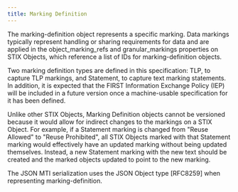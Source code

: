 ```yaml
---
title: Marking Definition
---
```

The marking-definition object represents a specific marking. Data markings typically represent handling or sharing requirements for data and are applied in the object_marking_refs and granular_markings properties on STIX Objects, which reference a list of IDs for marking-definition objects.

Two marking definition types are defined in this specification: TLP, to capture TLP markings, and Statement, to capture text marking statements. In addition, it is expected that the FIRST Information Exchange Policy (IEP) will be included in a future version once a machine-usable specification for it has been defined.

Unlike other STIX Objects, Marking Definition objects cannot be versioned because it would allow for indirect changes to the markings on a STIX Object. For example, if a Statement marking is changed from "Reuse Allowed" to "Reuse Prohibited", all STIX Objects marked with that Statement marking would effectively have an updated marking without being updated themselves. Instead, a new Statement marking with the new text should be created and the marked objects updated to point to the new marking.

The JSON MTI serialization uses the JSON Object type [RFC8259] when representing marking-definition.
